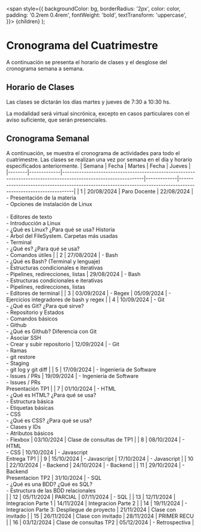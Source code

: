   <span
    style={{
      backgroundColor: bg,
      borderRadius: '2px',
      color: color,
      padding: '0.2rem 0.4rem',
      fontWeight: 'bold',
      textTransform: 'uppercase',
    }}>
    {children}
  </span>
);

# Cronograma del Cuatrimestre

A continuación se presenta el horario de clases y el desglose del cronograma semana a semana.

## Horario de Clases

Las clases se dictarán los días martes y jueves de 7:30 a 10:30 hs.

La modalidad será virtual sincrónica, excepto en casos particulares con el aviso suficiente, que serán presenciales.

## Cronograma Semanal


A continuación, se muestra el cronograma de actividades para todo el cuatrimestre. Las clases se realizan una vez por semana en el día y horario especificados anteriormente.
| Semana | Fecha       | Martes                                                                                                         | Fecha       | Jueves                                                                                                         |
|--------|-------------|----------------------------------------------------------------------------------------------------------------|-------------|----------------------------------------------------------------------------------------------------------------|
| 1      | 20/08/2024  | Paro Docente                                                                                                   | 22/08/2024  | - Presentación de la materia<br/>- Opciones de instalación de Linux<br/>  <br/>- Editores de texto<br/>- Introducción a Linux<br/>  - ¿Qué es Linux? ¿Para qué se usa? Historia<br/>  - Árbol del FileSystem. Carpetas más usadas<br/>- Terminal<br/>  - ¿Qué es? ¿Para qué se usa?<br/>  - Comandos útiles |
| 2      | 27/08/2024  | - Bash<br/>  - ¿Qué es Bash? (Terminal y lenguaje)<br/>  - Estructuras condicionales e iterativas<br/>  - Pipelines, redirecciones, listas  |  29/08/2024  | - Bash<br/>  - Estructuras condicionales e iterativas<br/>  - Pipelines, redirecciones, listas <br/>- Editores de terminal                                          |
| 3      | 03/09/2024  | - Regex                                                                                                        | 05/09/2024  | - Ejercicios integradores de bash y regex                                                                     |
| 4      | 10/09/2024  | - Git<br/>  - ¿Qué es Git? ¿Para qué sirve?<br/>  - Repositorio y Estados<br/>  - Comandos básicos <br/>- Github<br/>  - ¿Qué es Github? Diferencia con Git<br/>  - Asociar SSH<br/>  - Crear y subir repositorio | 12/09/2024  | - Git<br/>  - Ramas <br/>  - git restore<br/>  - Staging<br/>  - git log y git diff                                          |
| 5      | 17/09/2024  | - Ingeniería de Software<br/>- Issues / PRs                                                                    | 19/09/2024  | - Ingeniería de Software<br/>- Issues / PRs<br/>  <Highlight bg="#0070a7" color="offwhite">Presentación TP1</Highlight>                                           |
| 7      | 01/10/2024  | - HTML<br/>  - ¿Qué es HTML? ¿Para qué se usa?<br/>  - Estructura básica<br/>  - Etiquetas básicas <br/>- CSS<br/>  - ¿Qué es CSS? ¿Para qué se usa?<br/>  - Clases y IDs<br/>  - Atributos básicos <br/>  - Flexbox  | 03/10/2024  | Clase de consultas de TP1                                                                                      |
| 8      | 08/10/2024  | - HTML<br/>- CSS                                                                                                 | 10/10/2024  | - Javascript   <br/>    <Highlight bg="#0070a7" color="offwhite">Entrega TP1</Highlight>                                                                                          |
| 9      | 15/10/2024  | - Javascript                                                                                                   | 17/10/2024  | - Javascript                                                                                                  |
| 10     | 22/10/2024  | - Backend                                                                                                      | 24/10/2024  | - Backend                                                                                                     |
| 11     | 29/10/2024  | - Backend <br/> <Highlight bg="#0070a7" color="offwhite">Presentacion TP2</Highlight>                                                                               | 31/10/2024  | - SQL<br/>  - ¿Qué es una BDD? ¿Qué es SQL?<br/>  - Estructura de las BDD relacionales<br/>  |
| 12     | 05/11/2024  | <Highlight bg="#0070a7" color="offwhite">PARCIAL</Highlight>                                                                                                        | 07/11/2024  | - SQL                                                                                                         |
| 13     | 12/11/2024  | Integracion Parte 1                                                                                             | 14/11/2024  | Integracion Parte 2                                                                                           |
| 14     | 19/11/2024  | - Integracion Parte 3: Despliegue de proyecto                                                                   | 21/11/2024  | Clase con invitado                                                                                                       |
| 15     | 26/11/2024  | Clase con invitado                                                                                           | 28/11/2024  | PRIMER RECU                                                                                                   |
| 16     | 03/12/2024  | Clase de consultas TP2                                                                                          | 05/12/2024  | - Retrospectiva                                                                                               |




